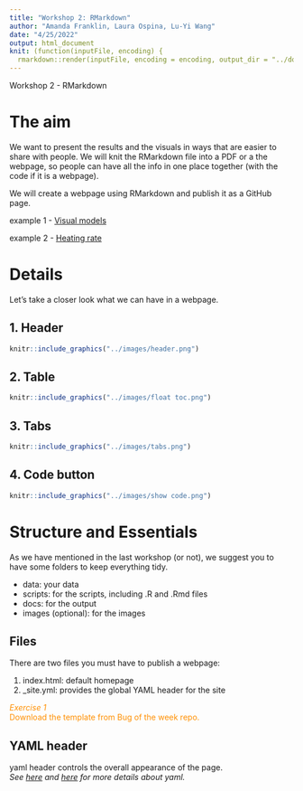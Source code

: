 ```yaml
---
title: "Workshop 2: RMarkdown"
author: "Amanda Franklin, Laura Ospina, Lu-Yi Wang"
date: "4/25/2022"
output: html_document
knit: (function(inputFile, encoding) {
  rmarkdown::render(inputFile, encoding = encoding, output_dir = "../docs") })
---
```


Workshop 2 - RMarkdown

# The aim 

We want to present the results and the visuals in ways that are easier to share with people. We will knit the RMarkdown file into a PDF or a the webpage, so people can have all the info in one place together (with the code if it is a webpage).

We will create a webpage using RMarkdown and publish it as a GitHub page.

example 1 - [Visual models](https://luyiwangtw.github.io/LongWavelengthSensitivity/)

example 2 - [Heating rate](https://lospinarozo.github.io/PrettyCoolBeetlesCodeAndData/)

# Details {.tabset .tabset-fade .tabset-pills}

Let's take a closer look what we can have in a webpage.

## 1. Header 
```r
knitr::include_graphics("../images/header.png")
```

## 2. Table
```r
knitr::include_graphics("../images/float toc.png")
```

## 3. Tabs
```r
knitr::include_graphics("../images/tabs.png")
```

## 4. Code button
```r
knitr::include_graphics("../images/show code.png")
```

# Structure and Essentials

As we have mentioned in the last workshop (or not), we suggest you to have some folders to keep everything tidy.

* data: your data
* scripts: for the scripts, including .R and .Rmd files
* docs: for the output
* images (optional): for the images 


## Files 
There are two files you must have to publish a webpage:

1. index.html: default homepage
2. _site.yml:  provides the global YAML header for the site


<span style="color: #FF8F00">*Exercise 1* <br>
Download the template from Bug of the week repo.


## YAML header 

yaml header controls the overall appearance of the page.<br>
_See [here](https://stats.oarc.ucla.edu/stat/data/rmarkdown/rmarkdown_seminar_flat.html#elements-of-an-r-markdown-file---yaml-header) and [here](https://stats.oarc.ucla.edu/stat/data/rmarkdown/rmarkdown_seminar_flat.html#yaml-header) for more details about yaml._



